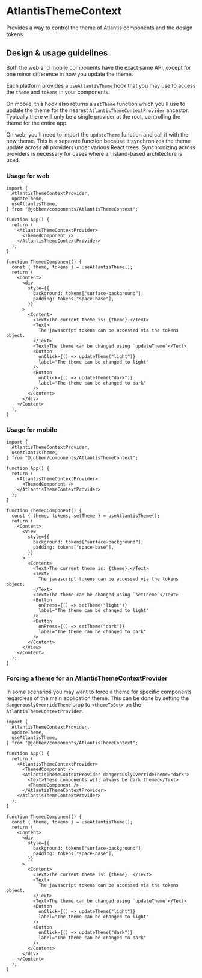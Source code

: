 
<Meta
  title="Components/Themes/AtlantisThemeContext"
  component={AtlantisThemeContextProvider}
/>

# AtlantisThemeContext

Provides a way to control the theme of Atlantis components and the design
tokens.

## Design & usage guidelines

Both the web and mobile components have the exact same API, except for one minor
difference in how you update the theme.

Each platform provides a `useAtlantisTheme` hook that you may use to access the
`theme` and `tokens` in your components.

On mobile, this hook also returns a `setTheme` function which you'll use to
update the theme for the nearest `AtlantisThemeContextProvider` ancestor.
Typically there will only be a single provider at the root, controlling the
theme for the entire app.

On web, you'll need to import the `updateTheme` function and call it with the
new theme. This is a separate function because it synchronizes the theme update
across all providers under various React trees. Synchronizing across providers
is necessary for cases where an island-based architecture is used.

### Usage for web

```tsx
import {
  AtlantisThemeContextProvider,
  updateTheme,
  useAtlantisTheme,
} from "@jobber/components/AtlantisThemeContext";

function App() {
  return (
    <AtlantisThemeContextProvider>
      <ThemedComponent />
    </AtlantisThemeContextProvider>
  );
}

function ThemedComponent() {
  const { theme, tokens } = useAtlantisTheme();
  return (
    <Content>
      <div
        style={{
          background: tokens["surface-background"],
          padding: tokens["space-base"],
        }}
      >
        <Content>
          <Text>The current theme is: {theme}.</Text>
          <Text>
            The javascript tokens can be accessed via the tokens object.
          </Text>
          <Text>The theme can be changed using `updateTheme`</Text>
          <Button
            onClick={() => updateTheme("light")}
            label="The theme can be changed to light"
          />
          <Button
            onClick={() => updateTheme("dark")}
            label="The theme can be changed to dark"
          />
        </Content>
      </div>
    </Content>
  );
}
```

### Usage for mobile

```tsx
import {
  AtlantisThemeContextProvider,
  useAtlantisTheme,
} from "@jobber/components/AtlantisThemeContext";

function App() {
  return (
    <AtlantisThemeContextProvider>
      <ThemedComponent />
    </AtlantisThemeContextProvider>
  );
}

function ThemedComponent() {
  const { theme, tokens, setTheme } = useAtlantisTheme();
  return (
    <Content>
      <View
        style={{
          background: tokens["surface-background"],
          padding: tokens["space-base"],
        }}
      >
        <Content>
          <Text>The current theme is: {theme}.</Text>
          <Text>
            The javascript tokens can be accessed via the tokens object.
          </Text>
          <Text>The theme can be changed using `setTheme`</Text>
          <Button
            onPress={() => setTheme("light")}
            label="The theme can be changed to light"
          />
          <Button
            onPress={() => setTheme("dark")}
            label="The theme can be changed to dark"
          />
        </Content>
      </View>
    </Content>
  );
}
```

### Forcing a theme for an AtlantisThemeContextProvider

In some scenarios you may want to force a theme for specific components
regardless of the main application theme. This can be done by setting the
`dangerouslyOverrideTheme` prop to `<themeToSet>` on the
`AtlantisThemeContextProvider`.

```tsx
import {
  AtlantisThemeContextProvider,
  updateTheme,
  useAtlantisTheme,
} from "@jobber/components/AtlantisThemeContext";

function App() {
  return (
    <AtlantisThemeContextProvider>
      <ThemedComponent />
      <AtlantisThemeContextProvider dangerouslyOverrideTheme="dark">
        <Text>These components will always be dark themed</Text>
        <ThemedComponent />
      </AtlantisThemeContextProvider>
    </AtlantisThemeContextProvider>
  );
}

function ThemedComponent() {
  const { theme, tokens } = useAtlantisTheme();
  return (
    <Content>
      <div
        style={{
          background: tokens["surface-background"],
          padding: tokens["space-base"],
        }}
      >
        <Content>
          <Text>The current theme is: {theme}. </Text>
          <Text>
            The javascript tokens can be accessed via the tokens object.
          </Text>
          <Text>The theme can be changed using `updateTheme`</Text>
          <Button
            onClick={() => updateTheme("light")}
            label="The theme can be changed to light"
          />
          <Button
            onClick={() => updateTheme("dark")}
            label="The theme can be changed to dark"
          />
        </Content>
      </div>
    </Content>
  );
}
```
